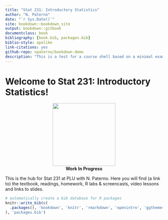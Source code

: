 ```yaml
--- 
title: "Stat 231: Introductory Statistics"
author: "N. Paterno"
date: "`r Sys.Date()`"
site: bookdown::bookdown_site
output: bookdown::gitbook
documentclass: book
bibliography: [book.bib, packages.bib]
biblio-style: apalike
link-citations: yes
github-repo: npaterno/bookdown-demo
description: "This is a test for a course shell based on a minimal example of using the bookdown package to write a book. The output format is bookdown::gitbook."
---
```


# Welcome to Stat 231: Introductory Statistics! {-}
<center>
    <img src="images/stat231_sticker.png" width="200px" />
</center>

<center>
  **Work In Progress**
</center>

This is the hub for Stat 231 at PLU with N. Paterno. Here you will find (a link to) the textbook, readings, homework, R labs \& screencasts, video lessons and links to slides.


```r
# automatically create a bib database for R packages
knitr::write_bib(c(
  .packages(), 'bookdown', 'knitr', 'rmarkdown', 'openintro', 'ggthemes', 'ggdark', 'modelr', 'infer', 'lubridate', 'moderndive' 
), 'packages.bib')
```
